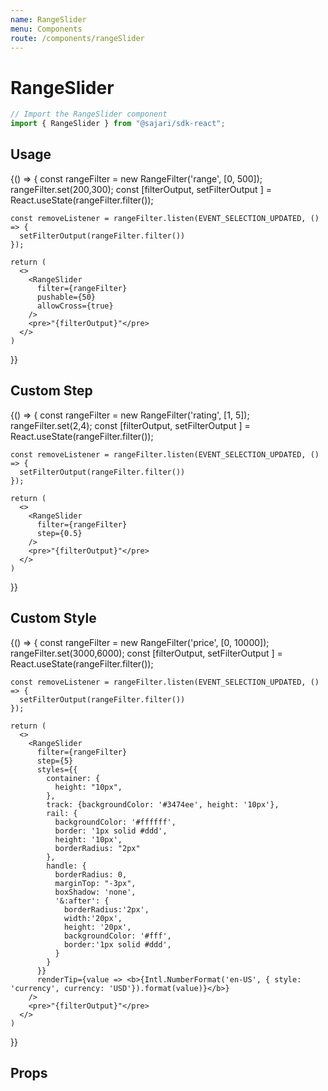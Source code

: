 ```yaml
---
name: RangeSlider
menu: Components
route: /components/rangeSlider
---
```



# RangeSlider

```javascript
// Import the RangeSlider component
import { RangeSlider } from "@sajari/sdk-react";
```

## Usage

<Playground>
{() => {
    const rangeFilter = new RangeFilter('range', [0, 500]);
    rangeFilter.set(200,300);
    const [filterOutput, setFilterOutput ] = React.useState(rangeFilter.filter());

    const removeListener = rangeFilter.listen(EVENT_SELECTION_UPDATED, () => {
      setFilterOutput(rangeFilter.filter())
    });

    return (
      <>
        <RangeSlider
          filter={rangeFilter}
          pushable={50}
          allowCross={true}
        />
        <pre>"{filterOutput}"</pre>
      </>
    )

}}

</Playground>

## Custom Step

<Playground>
{() => {
    const rangeFilter = new RangeFilter('rating', [1, 5]);
    rangeFilter.set(2,4);
    const [filterOutput, setFilterOutput ] = React.useState(rangeFilter.filter());

    const removeListener = rangeFilter.listen(EVENT_SELECTION_UPDATED, () => {
      setFilterOutput(rangeFilter.filter())
    });

    return (
      <>
        <RangeSlider
          filter={rangeFilter}
          step={0.5}
        />
        <pre>"{filterOutput}"</pre>
      </>
    )

}}

</Playground>

## Custom Style

<Playground>
{() => {
    const rangeFilter = new RangeFilter('price', [0, 10000]);
    rangeFilter.set(3000,6000);
    const [filterOutput, setFilterOutput ] = React.useState(rangeFilter.filter());

    const removeListener = rangeFilter.listen(EVENT_SELECTION_UPDATED, () => {
      setFilterOutput(rangeFilter.filter())
    });

    return (
      <>
        <RangeSlider
          filter={rangeFilter}
          step={5}
          styles={{
            container: {
              height: "10px",
            },
            track: {backgroundColor: '#3474ee', height: '10px'},
            rail: {
              backgroundColor: '#ffffff',
              border: '1px solid #ddd',
              height: '10px',
              borderRadius: "2px"
            },
            handle: {
              borderRadius: 0,
              marginTop: "-3px",
              boxShadow: 'none',
              '&:after': {
                borderRadius:'2px',
                width:'20px',
                height: '20px',
                backgroundColor: '#fff',
                border:'1px solid #ddd',
              }
            }
          }}
          renderTip={value => <b>{Intl.NumberFormat('en-US', { style: 'currency', currency: 'USD'}).format(value)}</b>}
        />
        <pre>"{filterOutput}"</pre>
      </>
    )

}}

</Playground>

## Props

<PropsTable of={RangeSlider} />
